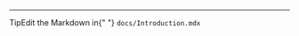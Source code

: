 

<Meta title='About/Introduction' />

<style>
  {`
    .tip {
      display: inline-block;
      border-radius: 1em;
      font-size: 11px;
      line-height: 12px;
      font-weight: 700;
      background: #E7FDD8;
      color: #66BF3C;
      padding: 4px 12px;
      margin-right: 10px;
      vertical-align: top;
    }

    .tip-wrapper {
      font-size: 13px;
      line-height: 20px;
      margin-top: 40px;
      margin-bottom: 40px;
    }

    .tip-wrapper code {
      font-size: 12px;
      display: inline-block;
    }
  `}
</style>

<Introduction />

---

<div className='tip-wrapper'>
  <span className='tip'>Tip</span>Edit the Markdown in{" "}
  <code>docs/Introduction.mdx</code>
</div>

